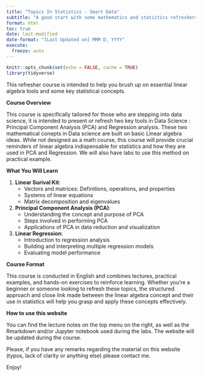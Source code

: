 ```yaml
---
title: "Topics In Statistics - Smart Data"
subtitle: "A good start with some mathematics and statistics refreshers"
format: html
toc: true
date: last-modified
date-format: "[Last Updated on] MMM D, YYYY"
execute: 
  freeze: auto
---
```


```r
knitr::opts_chunk$set(echo = FALSE, cache = TRUE)
library(tidyverse)
```

This refresher course is intended to help you brush up on essential linear algebra tools and some key statistical concepts.


**Course Overview**

This course is specifically tailored for those who are stepping into data science, it is intended to present or refresh two key tools in Data Science : Principal Component Analysis (PCA) and Regression analysis. These two mathematical conepts in Data science are built on basic Linear algebra ideas. While not designed as a math course, this course will provide crucial reminders of linear algebra indispensable for statistics and how they are used in PCA and Regression.  We will also have labs to use this method on practical example.


**What You Will Learn**

1. **Linear Surival Kit**:
   - Vectors and matrices: Definitions, operations, and properties
   - Systems of linear equations
   - Matrix decomposition and eigenvalues

2. **Principal Component Analysis (PCA)**:
   - Understanding the concept and purpose of PCA
   - Steps involved in performing PCA
   - Applications of PCA in data reduction and visualization

3. **Linear Regression**:
   - Introduction to regression analysis
   - Building and interpreting multiple regression models
   - Evaluating model performance


**Course Format**

This course is conducted in English and combines lectures, practical examples, and hands-on exercises to reinforce learning. Whether you're a beginner or someone looking to refresh these topics, the structured approach and close link made between the linear algebra concept and their use in statistics  will help you grasp and apply these concepts effectively.


**How to use this website**

You can find the lecture notes on the top menu on the right, as well as the Rmarkdown and/or Jupyter notebook used during the labs. The website will be updated during the course.


Please, if you have any remarks regarding the material on this website (typos, lack of clarity or anything else) please contact me.

Enjoy!

